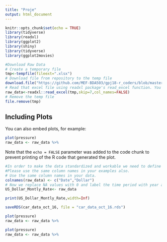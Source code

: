 ```yaml
---
title: "Proje"
output: html_document
---
```


```r
knitr::opts_chunk$set(echo = TRUE)
library(tidyverse)
library(readxl)
library(ggplot2)
library(shiny)
library(tidyverse)
library(ggplot2movies)
```



```r
#Download Raw Data
# Create a temporary file
tmp<-tempfile(fileext=".xlsx")
# Download file from repository to the temp file
download.file("https://github.com/MEF-BDA503/gpj18-r_coders/blob/master/import_data/US_Dollar_Montly_Rate.xlsx?raw=true",mode="wb",destfile=tmp)
# Read that excel file using readxl package's read_excel function. You might need to adjust the parameters (skip, col_names) according to your raw file's format.
raw_data<-readxl::read_excel(tmp,skip=7,col_names=FALSE)
# Remove the temp file
file.remove(tmp)
```

## Including Plots

You can also embed plots, for example:

```r
plot(pressure)
raw_data <- raw_data %>%
```

Note that the `echo = FALSE` parameter was added to the code chunk to prevent printing of the R code that generated the plot.
```r
#In order to make the data standardized and workable we need to define column names and remove NA values for this example. 
#Please use the same column names in your examples also.
# Use the same column names in your data.
colnames(raw_data) <- c("Date","Dollar")
# Now we replace NA values with 0 and label the time period with year and month, so when we merge the data we won't be confused.
US_Dollar_Montly_Rate<- raw_data 

print(US_Dollar_Montly_Rate,width=Inf)
```





```r
saveRDS(car_data_oct_16, file = "car_data_oct_16.rds")
```




```r
plot(pressure)
raw_data <- raw_data %>%
```



```r
plot(pressure)
raw_data <- raw_data %>%
```